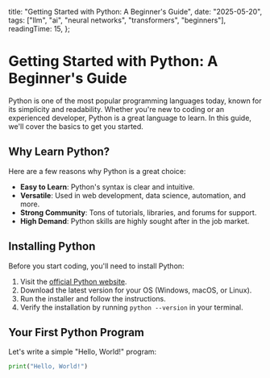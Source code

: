   title: "Getting Started with Python: A Beginner's Guide",
  date: "2025-05-20",
  tags: ["llm", "ai", "neural networks", "transformers", "beginners"],
  readingTime: 15,
};

# Getting Started with Python: A Beginner's Guide

Python is one of the most popular programming languages today, known for its simplicity and readability. Whether you're new to coding or an experienced developer, Python is a great language to learn. In this guide, we'll cover the basics to get you started.

## Why Learn Python?

Here are a few reasons why Python is a great choice:

- **Easy to Learn**: Python's syntax is clear and intuitive.
- **Versatile**: Used in web development, data science, automation, and more.
- **Strong Community**: Tons of tutorials, libraries, and forums for support.
- **High Demand**: Python skills are highly sought after in the job market.

## Installing Python

Before you start coding, you'll need to install Python:

1. Visit the [official Python website](https://www.python.org/downloads/).
2. Download the latest version for your OS (Windows, macOS, or Linux).
3. Run the installer and follow the instructions.
4. Verify the installation by running `python --version` in your terminal.

## Your First Python Program

Let's write a simple "Hello, World!" program:

```python
print("Hello, World!")
```
